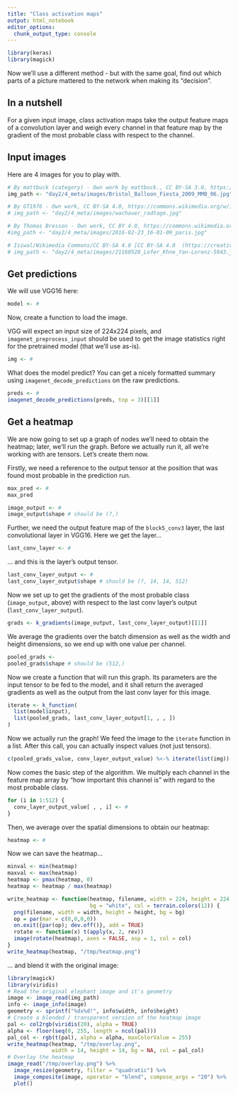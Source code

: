 ```yaml
---
title: "Class activation maps"
output: html_notebook
editor_options: 
  chunk_output_type: console
---
```

  
  
```r
library(keras)
library(magick)
```


Now we'll use a different method - but with the same goal, find out which parts of a picture mattered to the network when making its "decision".

## In a nutshell

For a given input image, class activation maps take the output feature maps of a convolution layer and weigh every channel in that feature map by the gradient of the most probable class with respect to the channel.


## Input images

Here are 4 images for you to play with.

```r
# By mattbuck (category) - Own work by mattbuck., CC BY-SA 3.0, https://commons.wikimedia.org/w/index.php?curid=20151244
img_path <- "day2/4_meta/images/Bristol_Balloon_Fiesta_2009_MMB_06.jpg"

# By GT1976 - Own work, CC BY-SA 4.0, https://commons.wikimedia.org/w/index.php?curid=70893756
# img_path <- "day2/4_meta/images/wachauer_radtage.jpg"

# By Thomas Bresson - Own work, CC BY 4.0, https://commons.wikimedia.org/w/index.php?curid=47191548
#img_path <- "day2/4_meta/images/2016-02-23_16-01-09_paris.jpg"

# Isiwal/Wikimedia Commons/CC BY-SA 4.0 [CC BY-SA 4.0  (https://creativecommons.org/licenses/by-sa/4.0)], from Wikimedia Commons
# img_path <- "day2/4_meta/images/21160528_Lofer_Khne_Yan-Lorenz-5943.jpg"
```


## Get predictions

We will use VGG16 here:

```r
model <- #
```

Now, create a function to load the image.

VGG will expect an input size of 224x224 pixels, and `imagenet_preprocess_input` should be used to get the image statistics right for the pretrained model (that we'll use as-is).

```r
img <- #
```

What does the model predict? You can get a nicely formatted summary using `imagenet_decode_predictions` on the raw predictions.

```r
preds <- #
imagenet_decode_predictions(preds, top = 3)[[1]]
```


## Get a heatmap

We are now going to set up a graph of nodes we'll need to obtain the heatmap; later, we'll run the graph.
Before we actually run it, all we're working with are tensors.
Let's create them now.

Firstly, we need a reference to the output tensor at the position that was found most probable in the prediction run. 

```r
max_pred <- #
max_pred

image_output <- #
image_output$shape # should be (?,)
```


Further, we need the output feature map of the `block5_conv3` layer, the last convolutional layer in VGG16.
Here we get the layer...

```r
last_conv_layer <- #
```

... and this is the layer's output tensor.

```r
last_conv_layer_output <- #
last_conv_layer_output$shape # should be (?, 14, 14, 512)
```


Now we set up to get the gradients of the most probable class (`image_output`, above) with respect to the last conv layer's output (`last_conv_layer_output`).

```r
grads <- k_gradients(image_output, last_conv_layer_output)[[1]]
```

We average the gradients over the batch dimension as well as the width and height dimensions, so we end up with one value per channel.

```r
pooled_grads <- 
pooled_grads$shape # should be (512,)
```

Now we create a function that will run this graph.
Its parameters are the input tensor to be fed to the model, and it shall return the averaged gradients as well as the output from the last conv layer for this image.

```r
iterate <- k_function(
  list(model$input),
  list(pooled_grads, last_conv_layer_output[1, , , ])
)
```

Now we actually run the graph! We feed the image to the `iterate` function in a list.
After this call, you can actually inspect values (not just tensors).

```r
c(pooled_grads_value, conv_layer_output_value) %<-% iterate(list(img))
```

Now comes the basic step of the algorithm. We multiply each channel in the feature map array
by "how important this channel is" with regard to the most probable class.

```r
for (i in 1:512) {
  conv_layer_output_value[ , , i] <- #
}
```

Then, we average over the spatial dimensions to obtain our heatmap:

```r
heatmap <- #
```


Now we can save the heatmap...

```r
minval <- min(heatmap)
maxval <- max(heatmap)
heatmap <- pmax(heatmap, 0) 
heatmap <- heatmap / max(heatmap)

write_heatmap <- function(heatmap, filename, width = 224, height = 224,
                          bg = "white", col = terrain.colors(12)) {
  png(filename, width = width, height = height, bg = bg)
  op = par(mar = c(0,0,0,0))
  on.exit({par(op); dev.off()}, add = TRUE)
  rotate <- function(x) t(apply(x, 2, rev))
  image(rotate(heatmap), axes = FALSE, asp = 1, col = col)
}
write_heatmap(heatmap, "/tmp/heatmap.png") 
```


... and blend it with the original image:

```r
library(magick) 
library(viridis) 
# Read the original elephant image and it's geometry
image <- image_read(img_path)
info <- image_info(image) 
geometry <- sprintf("%dx%d!", info$width, info$height) 
# Create a blended / transparent version of the heatmap image
pal <- col2rgb(viridis(20), alpha = TRUE) 
alpha <- floor(seq(0, 255, length = ncol(pal))) 
pal_col <- rgb(t(pal), alpha = alpha, maxColorValue = 255)
write_heatmap(heatmap, "/tmp/overlay.png", 
              width = 14, height = 14, bg = NA, col = pal_col) 
# Overlay the heatmap
image_read("/tmp/overlay.png") %>% 
  image_resize(geometry, filter = "quadratic") %>% 
  image_composite(image, operator = "blend", compose_args = "20") %>%
  plot() 
```

